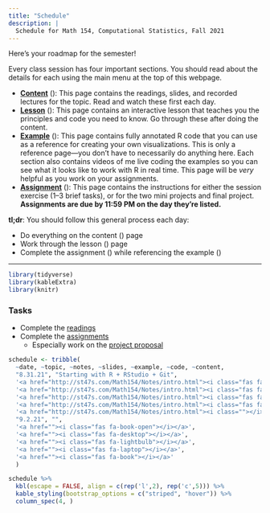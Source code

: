 ```yaml
---
title: "Schedule"
description: |
  Schedule for Math 154, Computational Statistics, Fall 2021
---
```



Here's your roadmap for the semester!

Every class session has four important sections. You should read about the details for each using the main menu at the top of this webpage.

- [**Content**](/content/) (<i class="fas fa-book-reader"></i>): This page contains the readings, slides, and recorded lectures for the topic. Read and watch these first each day.
- [**Lesson**](/lesson/) (<i class="fas fa-chalkboard-teacher"></i>): This page contains an interactive lesson that teaches you the principles and code you need to know. Go through these after doing the content.
- [**Example**](/example/) (<i class="fas fa-laptop-code"></i>): This page contains fully annotated R code that you can use as a reference for creating your own visualizations. This is only a reference page—you don't have to necessarily do anything here. Each section also contains videos of me live coding the examples so you can see what it looks like to work with R in real time. This page will be *very* helpful as you work on your assignments.
- [**Assignment**](/assignment/) (<i class="fas fa-pencil-ruler"></i>): This page contains the instructions for either the session exercise (1–3 brief tasks), or for the two mini projects and final project. **Assignments are due by 11:59 PM on the day they're listed.**

:::note
**tl;dr**: You should follow this general process each day:

- Do everything on the content (<i class="fas fa-book-reader"></i>) page
- Work through the lesson (<i class="fas fa-chalkboard-teacher"></i>) page
- Complete the assignment (<i class="fas fa-pencil-ruler"></i>) while referencing the example (<i class="fas fa-laptop-code"></i>)
:::

---

```r
library(tidyverse)
library(kableExtra)
library(knitr)
```

### Tasks

- Complete the [readings](/post/05-week/#readings)
- Complete the [assignments](/post/05-week/#assignments)
  - Especially work on the [project proposal](/#project)


```r
schedule <- tribble(
  ~date, ~topic, ~notes, ~slides, ~example, ~code, ~content,
  "8.31.21", "Starting with R + RStudio + Git",
  '<a href="http://st47s.com/Math154/Notes/intro.html"><i class="fas fa-book"></i></a>',
  '<a href="http://st47s.com/Math154/Notes/intro.html"><i class="fas fa-desktop"></i></a>',
  '<a href="http://st47s.com/Math154/Notes/intro.html"><i class="fas fa-lightbulb"></i></a>',
  '<a href="http://st47s.com/Math154/Notes/intro.html"><i class="fas fa-laptop"></i></a>',
  '<a href="http://st47s.com/Math154/Notes/intro.html"><i class=""></i></a>',
  "9.2.21", "",
  '<a href=""><i class="fas fa-book-open"></i></a>',
  '<a href=""><i class="fas fa-desktop"></i></a>',
  '<a href=""><i class="fas fa-lightbulb"></i></a>',
  '<a href=""><i class="fas fa-laptop"></i></a>',
  '<a href=""><i class="fas fa-book"></i></a>'
  )

```



```r
schedule %>% 
  kbl(escape = FALSE, align = c(rep('l',2), rep('c',5))) %>%
  kable_styling(bootstrap_options = c("striped", "hover")) %>%
  column_spec(4, )
```



